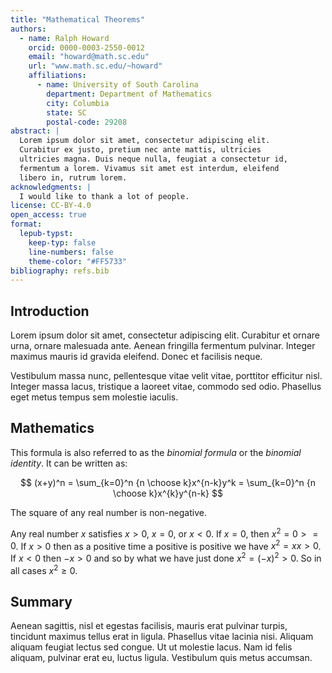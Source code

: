 ```yaml
---
title: "Mathematical Theorems"
authors: 
  - name: Ralph Howard
    orcid: 0000-0003-2550-0012
    email: "howard@math.sc.edu"
    url: "www.math.sc.edu/~howard"
    affiliations: 
      - name: University of South Carolina
        department: Department of Mathematics
        city: Columbia
        state: SC
        postal-code: 29208
abstract: |
  Lorem ipsum dolor sit amet, consectetur adipiscing elit.
  Curabitur ex justo, pretium nec ante mattis, ultricies
  ultricies magna. Duis neque nulla, feugiat a consectetur id,
  fermentum a lorem. Vivamus sit amet est interdum, eleifend
  libero in, rutrum lorem.
acknowledgments: |
  I would like to thank a lot of people.
license: CC-BY-4.0
open_access: true
format:
  lepub-typst:
    keep-typ: false
    line-numbers: false
    theme-color: "#FF5733"
bibliography: refs.bib
---
```


## Introduction

Lorem ipsum dolor sit amet, consectetur adipiscing elit. Curabitur et ornare urna, ornare malesuada ante. Aenean fringilla fermentum pulvinar. Integer maximus mauris id gravida eleifend. Donec et facilisis neque. 

<!-- @netwok2020 -->

Vestibulum massa nunc, pellentesque vitae velit vitae, porttitor efficitur nisl. Integer massa lacus, tristique a laoreet vitae, commodo sed odio. Phasellus eget metus tempus sem molestie iaculis. 

## Mathematics

This formula is also referred to as the _binomial formula_ or the _binomial identity_. It can be written as:

$$
(x+y)^n = \sum_{k=0}^n {n \choose k}x^{n-k}y^k = \sum_{k=0}^n {n \choose k}x^{k}y^{n-k}
$$

::: {.ams-theorem numbered="true"}
The square of any real number is non-negative.
:::

::: {.ams-proof}
Any real number $x$ satisfies $x > 0$, $x = 0$, or $x < 0$. If $x = 0$,
then $x^2 = 0 >= 0$. If $x > 0$ then as a positive time a positive is
positive we have $x^2 = x x > 0$. If $x < 0$ then $−x > 0$ and so by
what we have just done $x^2 = (−x)^2 > 0$. So in all cases $x^2 ≥ 0$.
:::

## Summary

Aenean sagittis, nisl et egestas facilisis, mauris erat pulvinar turpis, tincidunt maximus tellus erat in ligula. Phasellus vitae lacinia nisi. Aliquam aliquam feugiat lectus sed congue. Ut ut molestie lacus. Nam id felis aliquam, pulvinar erat eu, luctus ligula. Vestibulum quis metus accumsan.